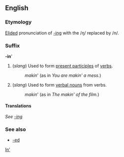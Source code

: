 ==English==
===Etymology===
[[Elided]] pronunciation of [[-ing]] with the /ŋ/ replaced by /n/.

===Suffix===
'''-in''''

# (''slang'') Used to form [[present participle]]s of [[verb]]s.
#:''makin''' (as in ''You are makin' a mess.'')
# (''slang'') Used to form [[verbal noun]]s from verbs.
#:''makin''' (as in ''The makin' of the film.'')

====Translations====
''See [[-ing]]''

===See also===
*[[-ed]]
[[Category:English suffixes|In']]